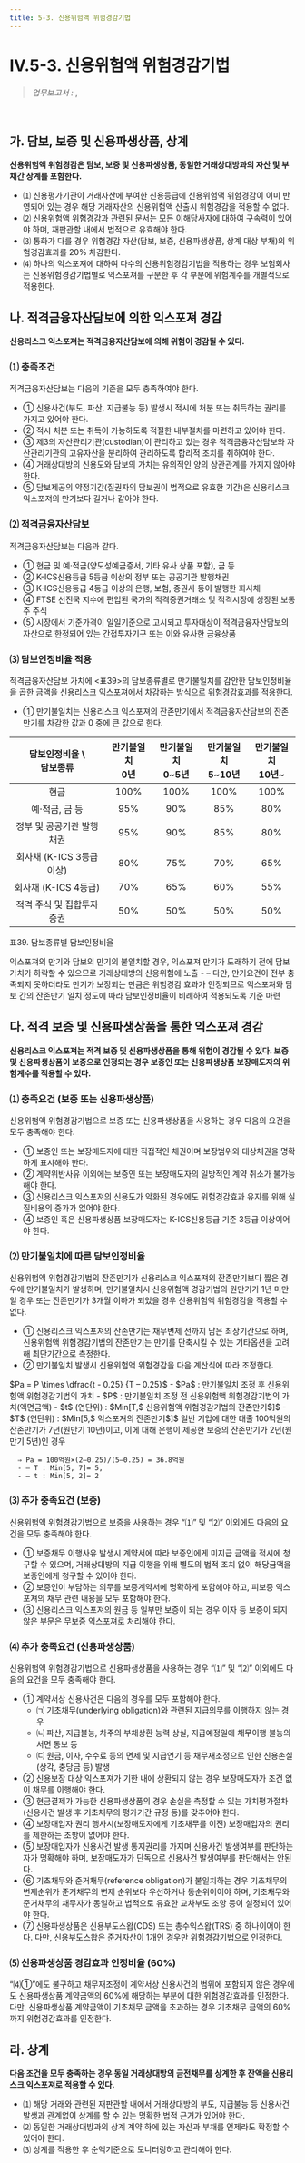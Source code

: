 ```yaml
---
title: 5-3. 신용위험액 위험경감기법
---
```

# IV.5-3. 신용위험액 위험경감기법

> _업무보고서 :_ <OverlayDemo id ="AI740"/> , <OverlayDemo id ="AI741"/>
<br/>

## 가. 담보, 보증 및 신용파생상품, 상계
**신용위험액 위험경감은 담보, 보증 및 신용파생상품, 동일한 거래상대방과의 자산 및 부채간 상계를 포함한다.**

- ⑴ 신용평가기관이 거래자산에 부여한 신용등급에 신용위험액 위험경감이 이미 반영되어 있는 경우 해당 거래자산의 신용위험액 산출시 위험경감을 적용할 수 없다.
- ⑵ 신용위험액 위험경감과 관련된 문서는 모든 이해당사자에 대하여 구속력이 있어야 하며, 재판관할 내에서 법적으로 유효해야 한다.
- ⑶ 통화가 다를 경우 위험경감 자산(담보, 보증, 신용파생상품, 상계 대상 부채)의 위험경감효과를 20% 차감한다.
- ⑷ 하나의 익스포져에 대하여 다수의 신용위험경감기법을 적용하는 경우 보험회사는 신용위험경감기법별로 익스포져를 구분한 후 각 부분에 위험계수를 개별적으로 적용한다.

## 나. 적격금융자산담보에 의한 익스포져 경감
**신용리스크 익스포져는 적격금융자산담보에 의해 위험이 경감될 수 있다.**

### ⑴ 충족조건
적격금융자산담보는 다음의 기준을 모두 충족하여야 한다.

- ① 신용사건(부도, 파산, 지급불능 등) 발생시 적시에 처분 또는 취득하는 권리를 가지고 있어야 한다.
- ② 적시 처분 또는 취득이 가능하도록 적절한 내부절차를 마련하고 있어야 한다.
- ③ 제3의 자산관리기관(custodian)이 관리하고 있는 경우 적격금융자산담보와 자산관리기관의 고유자산을 분리하여 관리하도록 합리적 조치를 취하여야 한다.
- ④ 거래상대방의 신용도와 담보의 가치는 유의적인 양의 상관관계를 가지지 않아야 한다.
- ⑤ 담보제공의 약정기간(질권자의 담보권이 법적으로 유효한 기간)은 신용리스크 익스포져의 만기보다 길거나 같아야 한다.

### ⑵ 적격금융자산담보
적격금융자산담보는 다음과 같다.

- ① 현금 및 예·적금(양도성예금증서, 기타 유사 상품 포함), 금 등
- ② K-ICS신용등급 5등급 이상의 정부 또는 공공기관 발행채권
- ③ K-ICS신용등급 4등급 이상의 은행, 보험, 증권사 등이 발행한 회사채
- ④ FTSE 선진국 지수에 편입된 국가의 적격증권거래소 및 적격시장에 상장된 보통주 주식
- ⑤ 시장에서 기준가격이 일일기준으로 고시되고 투자대상이 적격금융자산담보의 자산으로 한정되어 있는 간접투자기구 또는 이와 유사한 금융상품

### ⑶ 담보인정비율 적용
적격금융자산담보 가치에 \<표39>의 담보종류별로 만기불일치를 감안한 담보인정비율을 곱한 금액을 신용리스크 익스포져에서 차감하는 방식으로 위험경감효과를 적용한다.
- ① 만기불일치는 신용리스크 익스포져의 잔존만기에서 적격금융자산담보의 잔존만기를 차감한 값과 0 중에 큰 값으로 한다.

|담보인정비율 \ <br/> 담보종류|만기불일치 <br/> 0년|만기불일치 <br/> 0~5년|만기불일치 <br/> 5~10년|만기불일치 <br/> 10년~|
|:--:|:--:|:--:|:--:|:--:|
|현금|100%|100%|100%|100%|
|예·적금, 금 등 |95%|90%|85%|80%|
|정부 및 공공기관 발행채권|95%|90%|85%|80%|
|회사채 (K-ICS 3등급 이상)|80%|75%|70%|65%|
|회사채 (K-ICS 4등급)|70%|65%|60%|55%|
|적격 주식 및 집합투자증권|50%|50%|50%|50%|

<GCaption>표39. 담보종류별 담보인정비율</GCaption>

<Accordion multiple activeIndex={[]}>
<AccordionTab header="만기불일치 수준에 따라 담보인정비율을 차등화하는 이유">
    익스포져의 만기와 담보의 만기의 불일치할 경우, 익스포져 만기가 도래하기 전에 담보 가치가 하락할 수 있으므로 거래상대방의 신용위험에 노출
    - – 다만, 만기요건이 전부 충족되지 못하더라도 만기가 보장되는 만큼은 위험경감 효과가 인정되므로 익스포져와 담보 간의 잔존만기 일치 정도에 따라 담보인정비율이 비례하여 적용되도록 기준 마련
</AccordionTab>
</Accordion>

## 다. 적격 보증 및 신용파생상품을 통한 익스포져 경감
**신용리스크 익스포져는 적격 보증 및 신용파생상품을 통해 위험이 경감될 수 있다. 보증 및 신용파생상품이 보증으로 인정되는 경우 보증인 또는 신용파생상품 보장매도자의 위험계수를 적용할 수 있다.**

### ⑴ 충족요건 (보증 또는 신용파생상품)
신용위험액 위험경감기법으로 보증 또는 신용파생상품을 사용하는 경우 다음의 요건을 모두 충족해야 한다.

- ① 보증인 또는 보장매도자에 대한 직접적인 채권이며 보장범위와 대상채권을 명확하게 표시해야 한다.
- ② 계약위반사유 이외에는 보증인 또는 보장매도자의 일방적인 계약 취소가 불가능해야 한다.
- ③ 신용리스크 익스포져의 신용도가 악화된 경우에도 위험경감효과 유지를 위해 실질비용의 증가가 없어야 한다.
- ④ 보증인 혹은 신용파생상품 보장매도자는 K-ICS신용등급 기준 3등급 이상이어야 한다.

### ⑵ 만기불일치에 따른 담보인정비율
신용위험액 위험경감기법의 잔존만기가 신용리스크 익스포져의 잔존만기보다 짧은 경우에 만기불일치가 발생하며, 만기불일치시 신용위험액 경감기법의 원만기가 1년 미만일 경우 또는 잔존만기가 3개월 이하가 되었을 경우 신용위험액 위험경감을 적용할 수 없다.

- ① 신용리스크 익스포져의 잔존만기는 채무변제 전까지 남은 최장기간으로 하며, 신용위험액 위험경감기법의 잔존만기는 만기를 단축시킬 수 있는 기타옵션을 고려해 최단기간으로 측정한다.
- ② 만기불일치 발생시 신용위험액 위험경감을 다음 계산식에 따라 조정한다.
<GMath title="만기불일치 발생시 신용위험액 위험경감">
$Pa = P \times \dfrac{t - 0.25} {T – 0.25}$
<GCmt>
- $Pa$ : 만기불일치 조정 후 신용위험액 위험경감기법의 가치
- $P$ : 만기불일치 조정 전 신용위험액 위험경감기법의 가치(액면금액)
- $t$ (연단위) : $Min[T,$ 신용위험액 위험경감기법의 잔존만기$]$
- $T$ (연단위) : $Min[5,$ 익스포져의 잔존만기$]$
</GCmt>
</GMath>

<Accordion multiple activeIndex={[]}>
<AccordionTab header=" 만기불일치 발생시 신용위험 경감 산출 예시">
      일반 기업에 대한 대출 100억원의 잔존만기가 7년(원만기 10년)이고, 이에 대해 은행이 제공한 보증의 잔존만기가 2년(원만기 5년)인 경우

      ⇒ Pa = 100억원×(2–0.25)/(5–0.25) = 36.8억원
      - – T : Min[5, 7]= 5,
      - – t : Min[5, 2]= 2
</AccordionTab>
</Accordion>

### ⑶ 추가 충족요건 (보증)
신용위험액 위험경감기법으로 보증을 사용하는 경우 “⑴” 및 “⑵” 이외에도 다음의 요건을 모두 충족해야 한다.

- ① 보증채무 이행사유 발생시 계약서에 따라 보증인에게 미지급 금액을 적시에 청구할 수 있으며, 거래상대방의 지급 이행을 위해 별도의 법적 조치 없이 해당금액을 보증인에게 청구할 수 있어야 한다.
- ② 보증인이 부담하는 의무를 보증계약서에 명확하게 포함해야 하고, 피보증 익스포져의 채무 관련 내용을 모두 포함해야 한다.
- ③ 신용리스크 익스포져의 원금 등 일부만 보증이 되는 경우 이자 등 보증이 되지 않은 부문은 무보증 익스포져로 처리해야 한다.

### ⑷ 추가 충족요건 (신용파생상품)
신용위험액 위험경감기법으로 신용파생상품을 사용하는 경우 “⑴” 및 “⑵” 이외에도 다음의 요건을 모두 충족해야 한다.

- ① 계약서상 신용사건은 다음의 경우를 모두 포함해야 한다.
  - ㈀ 기초채무(underlying obligation)와 관련된 지급의무를 이행하지 않는 경우
  - ㈁ 파산, 지급불능, 차주의 부채상환 능력 상실, 지급예정일에 채무이행 불능의 서면 통보 등
  - ㈂ 원금, 이자, 수수료 등의 면제 및 지급연기 등 채무재조정으로 인한 신용손실(상각, 충당금 등) 발생
- ② 신용보장 대상 익스포져가 기한 내에 상환되지 않는 경우 보장매도자가 조건 없이 채무를 이행해야 한다.
- ③ 현금결제가 가능한 신용파생상품의 경우 손실을 측정할 수 있는 가치평가절차(신용사건 발생 후 기초채무의 평가기간 규정 등)를 갖추어야 한다.
- ④ 보장매입자 권리 행사시(보장매도자에게 기초채무를 이전) 보장매입자의 권리를 제한하는 조항이 없어야 한다.
- ⑤ 보장매입자가 신용사건 발생 통지권리를 가지며 신용사건 발생여부를 판단하는 자가 명확해야 하며, 보장매도자가 단독으로 신용사건 발생여부를 판단해서는 안된다.
- ⑥ 기초채무와 준거채무(reference obligation)가 불일치하는 경우 기초채무의 변제순위가 준거채무의 변제 순위보다 우선하거나 동순위이어야 하며, 기초채무와 준거채무의 채무자가 동일하고 법적으로 유효한 교차부도 조항 등이 설정되어 있어야 한다.
- ⑦ 신용파생상품은 신용부도스왑(CDS) 또는 총수익스왑(TRS) 중 하나이어야 한다. 다만, 신용부도스왑은 준거자산이 1개인 경우만 위험경감기법으로 인정한다.

### ⑸ 신용파생상품 경감효과 인정비율 (60%)
“⑷①”에도 불구하고 채무재조정이 계약서상 신용사건의 범위에 포함되지 않은 경우에도 신용파생상품 계약금액의 60%에 해당하는 부분에 대한 위험경감효과를 인정한다. 다만, 신용파생상품 계약금액이 기초채무 금액을 초과하는 경우 기초채무 금액의 60%까지 위험경감효과를 인정한다.

## 라. 상계
**다음 조건을 모두 충족하는 경우 동일 거래상대방의 금전채무를 상계한 후 잔액을 신용리스크 익스포져로 적용할 수 있다.**

- ⑴ 해당 거래와 관련된 재판관할 내에서 거래상대방의 부도, 지급불능 등 신용사건 발생과 관계없이 상계를 할 수 있는 명확한 법적 근거가 있어야 한다.
- ⑵ 동일한 거래상대방과의 상계 계약 하에 있는 자산과 부채를 언제라도 확정할 수 있어야 한다.
- ⑶ 상계를 적용한 후 순액기준으로 모니터링하고 관리해야 한다.
